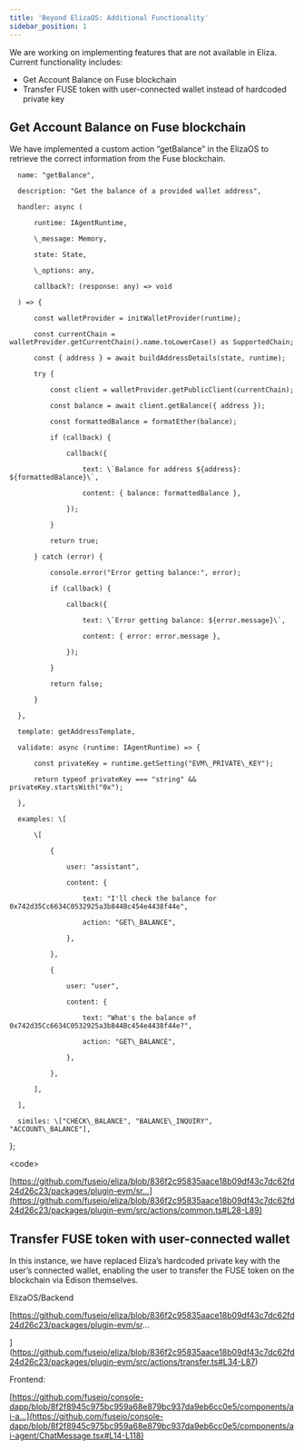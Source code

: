 ```yaml
---
title: 'Beyond ElizaOS: Additional Functionality'
sidebar_position: 1
---
```


We are working on implementing features that are not available in Eliza. Current functionality includes:

* Get Account Balance on Fuse blockchain
* Transfer FUSE token with user-connected wallet instead of hardcoded private key


## Get Account Balance on Fuse blockchain

We have implemented a custom action “getBalance” in the ElizaOS to retrieve the correct information from the Fuse blockchain.

<CodeBlock>

      name: "getBalance",

      description: "Get the balance of a provided wallet address",

      handler: async (

          runtime: IAgentRuntime,

          \_message: Memory,

          state: State,

          \_options: any,

          callback?: (response: any) => void

      ) => {

          const walletProvider = initWalletProvider(runtime);

          const currentChain = walletProvider.getCurrentChain().name.toLowerCase() as SupportedChain;

          const { address } = await buildAddressDetails(state, runtime);

          try {

              const client = walletProvider.getPublicClient(currentChain);

              const balance = await client.getBalance({ address });

              const formattedBalance = formatEther(balance);

              if (callback) {

                  callback({

                      text: \`Balance for address ${address}: ${formattedBalance}\`,

                      content: { balance: formattedBalance },

                  });

              }

              return true;

          } catch (error) {

              console.error("Error getting balance:", error);

              if (callback) {

                  callback({

                      text: \`Error getting balance: ${error.message}\`,

                      content: { error: error.message },

                  });

              }

              return false;

          }

      },

      template: getAddressTemplate,

      validate: async (runtime: IAgentRuntime) => {

          const privateKey = runtime.getSetting("EVM\_PRIVATE\_KEY");

          return typeof privateKey === "string" && privateKey.startsWith("0x");

      },

      examples: \[

          \[

              {

                  user: "assistant",

                  content: {

                      text: "I'll check the balance for 0x742d35Cc6634C0532925a3b844Bc454e4438f44e",

                      action: "GET\_BALANCE",

                  },

              },

              {

                  user: "user",

                  content: {

                      text: "What's the balance of 0x742d35Cc6634C0532925a3b844Bc454e4438f44e?",

                      action: "GET\_BALANCE",

                  },

              },

          ],

      ],

      similes: \["CHECK\_BALANCE", "BALANCE\_INQUIRY", "ACCOUNT\_BALANCE"],

  };
</CodeBlock>




\<code>



[https://github.com/fuseio/eliza/blob/836f2c95835aace18b09df43c7dc62fd24d26c23/packages/plugin-evm/sr...](https://github.com/fuseio/eliza/blob/836f2c95835aace18b09df43c7dc62fd24d26c23/packages/plugin-evm/src/actions/common.ts#L28-L89)




## Transfer FUSE token with user-connected wallet

In this instance, we have replaced Eliza’s hardcoded private key with the user’s connected wallet, enabling the user to transfer the FUSE token on the blockchain via Edison themselves.




ElizaOS/Backend

[https://github.com/fuseio/eliza/blob/836f2c95835aace18b09df43c7dc62fd24d26c23/packages/plugin-evm/sr...

](https://github.com/fuseio/eliza/blob/836f2c95835aace18b09df43c7dc62fd24d26c23/packages/plugin-evm/src/actions/transfer.ts#L34-L87)

Frontend: 

[https://github.com/fuseio/console-dapp/blob/8f2f8945c975bc959a68e879bc937da9eb6cc0e5/components/ai-a...](https://github.com/fuseio/console-dapp/blob/8f2f8945c975bc959a68e879bc937da9eb6cc0e5/components/ai-agent/ChatMessage.tsx#L14-L118)


